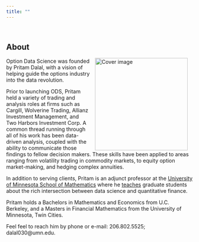 ```yaml
---
title: ""
---
```


<style>
    body .main-container {
        max-width: 800px;
    }
</style>

&nbsp;

## **About**

<a><img src="John_Conklin_6_crop.jpg" width="250" alt="Cover image" align="right" style="margin: 0 1em 0 1em" /></a>


<!--  height="375" -->
Option Data Science was founded by Pritam Dalal, with a vision of helping guide the options industry into the data revolution.

Prior to launching ODS, Pritam held a variety of trading and analysis roles at firms such as Cargill, Wolverine Trading, Allianz Investment Management, and Two Harbors Investment Corp. A common thread running through all of his work has been data-driven analysis, coupled with the ability to communicate those findings to fellow decision makers. These skills have been applied to areas ranging from volatility trading in commodity markets, to equity option market-making, and hedging complex annuities.

In addition to serving clients, Pritam is an adjunct professor at the [University of Minnesota School of Mathematics](https://math.umn.edu/mcfam/financial-mathematics) where he [teaches](https://pritamdalal.github.io/fm5990_python_site/index.html) graduate students about the rich intersection between data science and quantitative finance.

Pritam holds a Bachelors in Mathematics and Economics from U.C. Berkeley, and a Masters in Financial Mathematics from the University of Minnesota, Twin Cities.

Feel feel to reach him by phone or e-mail: 206.802.5525; dalal030@umn.edu.